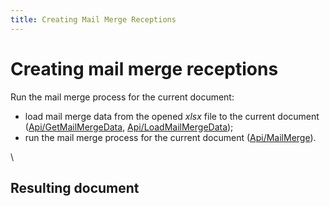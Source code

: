 ```yaml
---
title: Creating Mail Merge Receptions
---
```

# [](/docbuilder/buildersamples/)Creating mail merge receptions

Run the mail merge process for the current document:

* load mail merge data from the opened *xlsx* file to the current document ([Api/GetMailMergeData](/docbuilder/spreadsheetapi/api/getmailmergedata), [Api/LoadMailMergeData](/docbuilder/textdocumentapi/api/loadmailmergedata));
* run the mail merge process for the current document ([Api/MailMerge](/docbuilder/textdocumentapi/api/mailmerge)).

\


## Resulting document
